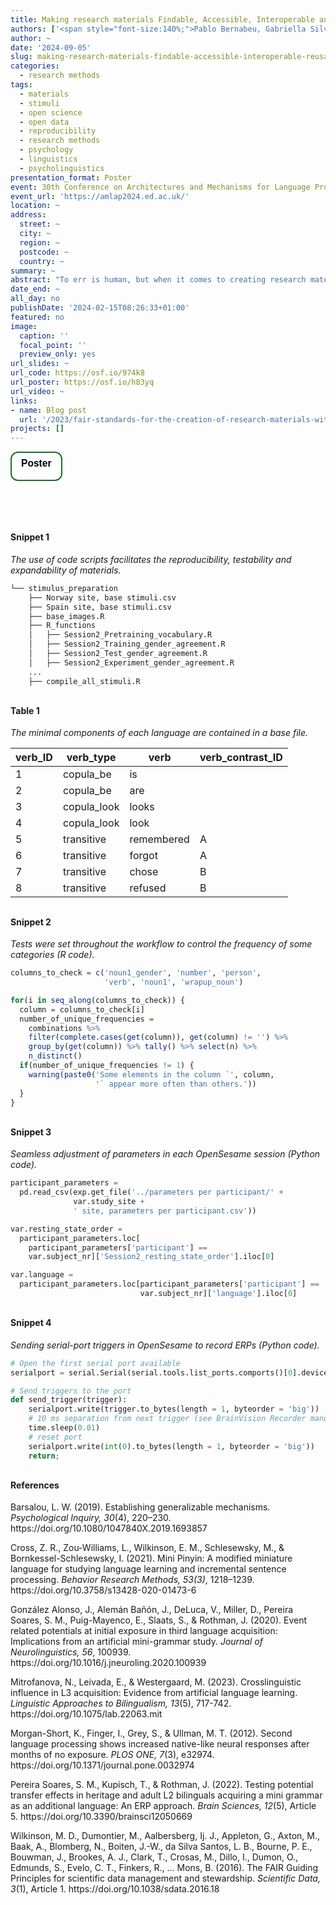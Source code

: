 ```yaml
---
title: Making research materials Findable, Accessible, Interoperable and Reusable
authors: ['<span style="font-size:140%;">Pablo Bernabeu, Gabriella Silva, My Ngoc Giang Hoang, Vincent DeLuca, Claudia Poch, Iva Ivanova, Jason Rothman, Jorge González Alonso</span>']
author: ~
date: '2024-09-05'
slug: making-research-materials-findable-accessible-interoperable-reusable-fair
categories:
  - research methods
tags:
  - materials
  - stimuli
  - open science
  - open data
  - reproducibility
  - research methods
  - psychology
  - linguistics
  - psycholinguistics
presentation_format: Poster
event: 30th Conference on Architectures and Mechanisms for Language Processing (AMLaP)
event_url: 'https://amlap2024.ed.ac.uk/'
location: ~
address:
  street: ~
  city: ~
  region: ~
  postcode: ~
  country: ~
summary: ~
abstract: "To err is human, but when it comes to creating research materials, mistakes can be reduced by sharing more of our work and by using some helpful tools. For instance, we can make our research materials FAIRer—that is, more Findable, Accessible, Interoperable and Reusable (Wilkinson et al., 2016). These practices facilitate the reproducibility, revision, modification and expansion of research materials, by the creators themselves and by other researchers, at any point in time, which is convenient due to the vital importance of methods in experimental research (Barsalou, 2019). In the current presentation, we describe how documentation practices and open-source software (namely, R and OpenSesame) were used to prepare materials for a study in multilingualism using artificial languages, and comprising several sessions and several grammatical properties. So far, the creation of artificial languages in similar studies has not generally displayed an extensive use of FAIR practices (Cross et al., 2021; González Alonso et al., 2020; Mitrofanova et al., 2023; Morgan-Short et al., 2012; Pereira Soares et al., 2022). In our current study, the stimuli were prepared in R using a modular framework that consisted of interoperable components (Snippet 1). The modularity of this method facilitates the expansion of the materials within the same languages and to other languages. Specifically, the minimal components of each language were contained in a base file in the ‘stimulus_preparation’ folder. Furthermore, for the creation of the final stimuli, several controls were exerted to prevent spurious effects. For instance, gender and number were counterbalanced across experimental conditions, words were rotated across grammatical properties and sessions, and frequency of occurrence was controlled (Snippet 2). The final stimuli can be recreated using the script 'compile_all_stimuli.R', and the resulting stimuli are saved to the 'session_materials' folder. Furthermore, the final stimuli were presented using OpenSesame, which is a free-of-charge software supporting experiments in the social sciences. We describe the implementation of several complex sessions in OpenSesame, which involved the use of conditions for controlling the engagement of certain items. Last, we describe a custom script in OpenSesame that enables the measurement of event-related potentials by time-locking electroencephalographic measures to the onset of specific stimuli. In conclusion, the materials of the current study are accessible, and the workflow is reproducible. As a result, the final materials are testable, modifiable and expandable, improving long-term efficiency."
date_end: ~
all_day: no
publishDate: '2024-02-15T08:26:33+01:00'
featured: no
image:
  caption: ''
  focal_point: ''
  preview_only: yes
url_slides: ~
url_code: https://osf.io/974k8
url_poster: https://osf.io/h83yq
url_video: ~
links:
- name: Blog post
  url: '/2023/fair-standards-for-the-creation-of-research-materials-with-examples'
projects: []
---
```



<a href='https://mfr.osf.io/render?url=https://osf.io/h83yq/?direct%26mode=render%26action=download%26mode=render'>
      <button style = "background-color: white; color: black; border: 2px solid #196F27; border-radius: 12px;">
      <h3 style = "margin-top: 7px !important; margin-left: 9px !important; margin-right: 9px !important;"> 
      <span style="color:#DBE6DA;"></span> Poster </h3></button></a> &nbsp; 

<style>.embed-responsive{position:relative;height:100%;}.embed-responsive iframe{position:absolute;height:100%;}</style><script>window.jQuery || document.write('<script src="//code.jquery.com/jquery-1.11.2.min.js">\x3C/script>') </script><link href="https://mfr.osf.io/static/css/mfr.css" media="all" rel="stylesheet"><div id="mfrIframe" class="mfr mfr-file"></div><script src="https://mfr.osf.io/static/js/mfr.js"></script> <script>var mfrRender = new mfr.Render("mfrIframe", "https://mfr.osf.io/render?url=https://osf.io/h83yq/?direct%26mode=render%26action=download%26mode=render");</script>

<br>


#### Snippet 1

*The use of code scripts facilitates the reproducibility, testability and expandability of materials.*

<div style = 'margin-top: 0; margin-bottom: 6%;'>

```r

└── stimulus_preparation
    ├── Norway site, base stimuli.csv
    ├── Spain site, base stimuli.csv
    ├── base_images.R
    ├── R_functions
    │   ├── Session2_Pretraining_vocabulary.R
    │   ├── Session2_Training_gender_agreement.R
    │   ├── Session2_Test_gender_agreement.R
    │   ├── Session2_Experiment_gender_agreement.R
    ...
    ├── compile_all_stimuli.R

```

</div>


#### Table 1

*The minimal components of each language are contained in a base file.*

<div style = 'margin-top: 0; margin-bottom: 6%;'>

| verb_ID | verb_type   | verb       | verb_contrast_ID |
| ------- | ----------- | ---------- | ---------------- |
| 1       | copula_be   | is         |                  |
| 2       | copula_be   | are        |                  |
| 3       | copula_look | looks      |                  |
| 4       | copula_look | look       |                  |
| 5       | transitive  | remembered | A                |
| 6       | transitive  | forgot     | A                |
| 7       | transitive  | chose      | B                |
| 8       | transitive  | refused    | B                |

</div>


#### Snippet 2

*Tests were set throughout the workflow to control the frequency of some categories (R code).*

<div style = 'margin-top: 0; margin-bottom: 6%;'>

```r

columns_to_check = c('noun1_gender', 'number', 'person', 
                     'verb', 'noun1', 'wrapup_noun')

for(i in seq_along(columns_to_check)) {
  column = columns_to_check[i]
  number_of_unique_frequencies = 
    combinations %>% 
    filter(complete.cases(get(column)), get(column) != '') %>% 
    group_by(get(column)) %>% tally() %>% select(n) %>% 
    n_distinct()
  if(number_of_unique_frequencies != 1) {
    warning(paste0('Some elements in the column `', column, 
                   '` appear more often than others.'))
  }
}

```

</div>


#### Snippet 3

*Seamless adjustment of parameters in each OpenSesame session (Python code).*

<div style = 'margin-top: 0; margin-bottom: 6%;'>

```python
participant_parameters = 
  pd.read_csv(exp.get_file('../parameters per participant/' + 
              var.study_site + 
              ' site, parameters per participant.csv'))

var.resting_state_order = 
  participant_parameters.loc[
    participant_parameters['participant'] ==
    var.subject_nr]['Session2_resting_state_order'].iloc[0]

var.language = 
  participant_parameters.loc[participant_parameters['participant'] == 
                             var.subject_nr]['language'].iloc[0]

```

</div>


#### Snippet 4

*Sending serial-port triggers in OpenSesame to record ERPs (Python code).*

<div style = 'margin-top: 0; margin-bottom: 6%;'>

```python
# Open the first serial port available
serialport = serial.Serial(serial.tools.list_ports.comports()[0].device)

# Send triggers to the port
def send_trigger(trigger):
    serialport.write(trigger.to_bytes(length = 1, byteorder = 'big'))
    # 10 ms separation from next trigger (see BrainVision Recorder manual)
    time.sleep(0.01) 
    # reset port
    serialport.write(int(0).to_bytes(length = 1, byteorder = 'big')) 
    return;

```

</div>


#### References

Barsalou, L. W. (2019). Establishing generalizable mechanisms. *Psychological Inquiry, 30*(4), 220–230. https://doi.org/10.1080/1047840X.2019.1693857

Cross, Z. R., Zou-Williams, L., Wilkinson, E. M., Schlesewsky, M., & Bornkessel-Schlesewsky, I. (2021). Mini Pinyin: A modified miniature language for studying language learning and incremental sentence processing. *Behavior Research Methods, 53(3)*, 1218–1239. https://doi.org/10.3758/s13428-020-01473-6

González Alonso, J., Alemán Bañón, J., DeLuca, V., Miller, D., Pereira Soares, S. M., Puig-Mayenco, E., Slaats, S., & Rothman, J. (2020). Event related potentials at initial exposure in third language acquisition: Implications from an artificial mini-grammar study. *Journal of Neurolinguistics, 56*, 100939. https://doi.org/10.1016/j.jneuroling.2020.100939

Mitrofanova, N., Leivada, E., & Westergaard, M. (2023). Crosslinguistic influence in L3 acquisition: Evidence from artificial language learning. *Linguistic Approaches to Bilingualism, 13*(5), 717-742. https://doi.org/10.1075/lab.22063.mit

Morgan-Short, K., Finger, I., Grey, S., & Ullman, M. T. (2012). Second language processing shows increased native-like neural responses after months of no exposure. *PLOS ONE, 7*(3), e32974. https://doi.org/10.1371/journal.pone.0032974

Pereira Soares, S. M., Kupisch, T., & Rothman, J. (2022). Testing potential transfer effects in heritage and adult L2 bilinguals acquiring a mini grammar as an additional language: An ERP approach. *Brain Sciences, 12*(5), Article 5. https://doi.org/10.3390/brainsci12050669

Wilkinson, M. D., Dumontier, M., Aalbersberg, Ij. J., Appleton, G., Axton, M., Baak, A., Blomberg, N., Boiten, J.-W., da Silva Santos, L. B., Bourne, P. E., Bouwman, J., Brookes, A. J., Clark, T., Crosas, M., Dillo, I., Dumon, O., Edmunds, S., Evelo, C. T., Finkers, R., … Mons, B. (2016). The FAIR Guiding Principles for scientific data management and stewardship. *Scientific Data, 3*(1), Article 1. https://doi.org/10.1038/sdata.2016.18

